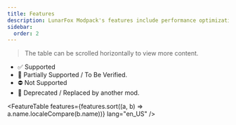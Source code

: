 ```yaml
---
title: Features
description: LunarFox Modpack's features include performance optimization, OptiFine alternatives, and quality of life mods.
sidebar:
  order: 2
---
```



> The table can be scrolled horizontally to view more content.

- ✅ Supported
- 🚧 Partially Supported / To Be Verified.
- ⛔ Not Supported
- 👋 Deprecated / Replaced by another mod.

<FeatureTable features={features.sort((a, b) => a.name.localeCompare(b.name))} lang="en_US" />
